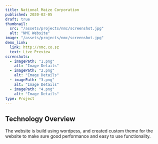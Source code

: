```yaml
---
title: National Maize Corporation
published: 2020-02-05
draft: true
thumbnail:
  src: "/assets/projects/nmc/screenshot.jpg"
  alt: "NMC Website"
image: "/assets/projects/nmc/screenshot.jpg"
demo_link:
  link: http://nmc.co.sz
  text: Live Preview
screnshots:
  - imagePath: "1.png"
    alt: "Image Details"
  - imagePath: "2.png"
    alt: "Image Details"
  - imagePath: "3.png"
    alt: "Image Details"
  - imagePath: "4.png"
    alt: "Image Details"
type: Project
---
```



## Technology Overview

The website is build using wordpess, and created custom theme for the website to make sure good performance and easy to use functionality.

<PhotoViewer
  name="v1"
  title="Screenshots"
  images={frontmatter.screnshots}
  directory="/assets/projects/nmc"
  client:only="react"
/>
